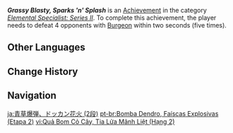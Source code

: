 {{Achievement Infobox
|title        = Grassy Blasty, Sparks 'n' Splash
|id           = 82147
|order id     = 2147
|category     = Elemental Specialist: Series II
|description  = Defeat 4 opponents with [[Burgeon]] within 2s (×5).
|requirements = 
|primogems    = 10
|tracking     = Tracks the number of times the player defeated 4 opponents in this way.
|topic        = 
|hidden       = 
|tier         = 2
|tiers_total  = 3
|set          = Grassy Blasty, Sparks 'n' Splash
}}
'''''Grassy Blasty, Sparks 'n' Splash''''' is an [[Achievement]] in the category ''[[Elemental Specialist: Series II]]''. To complete this achievement, the player needs to defeat 4 opponents with [[Burgeon]] within two seconds (five times).
<!--
==Gameplay Notes==

==Trivia==

==Video Guides==
{{Transclude|Grassy Blasty, Sparks 'n' Splash|Video Guides}}
-->
==Other Languages==
{{Other Languages|Transclude=Grassy Blasty, Sparks 'n' Splash}}

==Change History==
{{Change History|3.1}}
<!--
==References==
{{Reflist}}
-->
==Navigation==
{{Achievement Navbox}}

[[ja:青草爆弾、ドッカン花火 (2段)]]
[[pt-br:Bomba Dendro, Faíscas Explosivas (Etapa 2)]]
[[vi:Quả Bom Cỏ Cây, Tia Lửa Mãnh Liệt (Hạng 2)]]